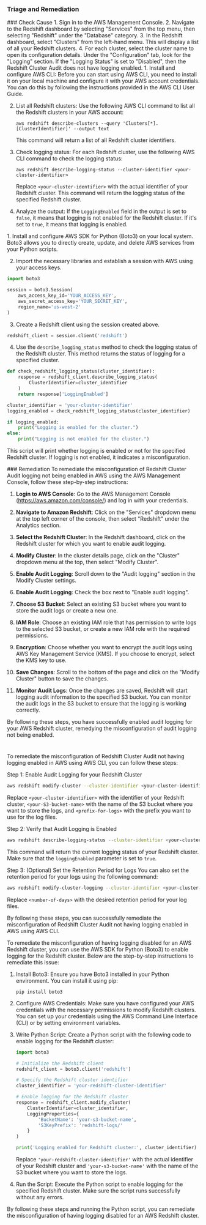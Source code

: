 
### Triage and Remediation
<Tabs>

<Tab title='Cause'>
### Check Cause
<AccordionGroup>
<Accordion title='Using Console' defaultOpen='true'>
1. Sign in to the AWS Management Console.
2. Navigate to the Redshift dashboard by selecting "Services" from the top menu, then selecting "Redshift" under the "Database" category.
3. In the Redshift dashboard, select "Clusters" from the left-hand menu. This will display a list of all your Redshift clusters.
4. For each cluster, select the cluster name to open its configuration details. Under the "Configuration" tab, look for the "Logging" section. If the "Logging Status" is set to "Disabled", then the Redshift Cluster Audit does not have logging enabled.
</Accordion>

<Accordion title='Using CLI'>
1. Install and configure AWS CLI: Before you can start using AWS CLI, you need to install it on your local machine and configure it with your AWS account credentials. You can do this by following the instructions provided in the AWS CLI User Guide.

2. List all Redshift clusters: Use the following AWS CLI command to list all the Redshift clusters in your AWS account:

   ```
   aws redshift describe-clusters --query 'Clusters[*].[ClusterIdentifier]' --output text
   ```
   This command will return a list of all Redshift cluster identifiers.

3. Check logging status: For each Redshift cluster, use the following AWS CLI command to check the logging status:

   ```
   aws redshift describe-logging-status --cluster-identifier <your-cluster-identifier>
   ```
   Replace `<your-cluster-identifier>` with the actual identifier of your Redshift cluster. This command will return the logging status of the specified Redshift cluster.

4. Analyze the output: If the `LoggingEnabled` field in the output is set to `false`, it means that logging is not enabled for the Redshift cluster. If it's set to `true`, it means that logging is enabled.
</Accordion>

<Accordion title='Using Python'>
1. Install and configure AWS SDK for Python (Boto3) on your local system. Boto3 allows you to directly create, update, and delete AWS services from your Python scripts.

2. Import the necessary libraries and establish a session with AWS using your access keys.

```python
import boto3

session = boto3.Session(
    aws_access_key_id='YOUR_ACCESS_KEY',
    aws_secret_access_key='YOUR_SECRET_KEY',
    region_name='us-west-2'
)
```

3. Create a Redshift client using the session created above.

```python
redshift_client = session.client('redshift')
```

4. Use the `describe_logging_status` method to check the logging status of the Redshift cluster. This method returns the status of logging for a specified cluster.

```python
def check_redshift_logging_status(cluster_identifier):
    response = redshift_client.describe_logging_status(
        ClusterIdentifier=cluster_identifier
    )
    return response['LoggingEnabled']

cluster_identifier = 'your-cluster-identifier'
logging_enabled = check_redshift_logging_status(cluster_identifier)

if logging_enabled:
    print("Logging is enabled for the cluster.")
else:
    print("Logging is not enabled for the cluster.")
```

This script will print whether logging is enabled or not for the specified Redshift cluster. If logging is not enabled, it indicates a misconfiguration.
</Accordion>

</AccordionGroup>
</Tab>
<Tab title='Remediation'>
### Remediation

<AccordionGroup>
<Accordion title='Using Console' defaultOpen='true'>
To remediate the misconfiguration of Redshift Cluster Audit logging not being enabled in AWS using the AWS Management Console, follow these step-by-step instructions:

1. **Login to AWS Console**: Go to the AWS Management Console (https://aws.amazon.com/console/) and log in with your credentials.

2. **Navigate to Amazon Redshift**: Click on the "Services" dropdown menu at the top left corner of the console, then select "Redshift" under the Analytics section.

3. **Select the Redshift Cluster**: In the Redshift dashboard, click on the Redshift cluster for which you want to enable audit logging.

4. **Modify Cluster**: In the cluster details page, click on the "Cluster" dropdown menu at the top, then select "Modify Cluster".

5. **Enable Audit Logging**: Scroll down to the "Audit logging" section in the Modify Cluster settings.

6. **Enable Audit Logging**: Check the box next to "Enable audit logging".

7. **Choose S3 Bucket**: Select an existing S3 bucket where you want to store the audit logs or create a new one.

8. **IAM Role**: Choose an existing IAM role that has permission to write logs to the selected S3 bucket, or create a new IAM role with the required permissions.

9. **Encryption**: Choose whether you want to encrypt the audit logs using AWS Key Management Service (KMS). If you choose to encrypt, select the KMS key to use.

10. **Save Changes**: Scroll to the bottom of the page and click on the "Modify Cluster" button to save the changes.

11. **Monitor Audit Logs**: Once the changes are saved, Redshift will start logging audit information to the specified S3 bucket. You can monitor the audit logs in the S3 bucket to ensure that the logging is working correctly.

By following these steps, you have successfully enabled audit logging for your AWS Redshift cluster, remedying the misconfiguration of audit logging not being enabled.

#
</Accordion>

<Accordion title='Using CLI'>
To remediate the misconfiguration of Redshift Cluster Audit not having logging enabled in AWS using AWS CLI, you can follow these steps:

Step 1: Enable Audit Logging for your Redshift Cluster
```bash
aws redshift modify-cluster --cluster-identifier <your-cluster-identifier> --logging-properties '{"BucketName": "<your-S3-bucket-name>", "S3KeyPrefix": "<prefix-for-logs>"}'
```
Replace `<your-cluster-identifier>` with the identifier of your Redshift cluster, `<your-S3-bucket-name>` with the name of the S3 bucket where you want to store the logs, and `<prefix-for-logs>` with the prefix you want to use for the log files.

Step 2: Verify that Audit Logging is Enabled
```bash
aws redshift describe-logging-status --cluster-identifier <your-cluster-identifier>
```
This command will return the current logging status of your Redshift cluster. Make sure that the `loggingEnabled` parameter is set to `true`.

Step 3: (Optional) Set the Retention Period for Logs
You can also set the retention period for your logs using the following command:
```bash
aws redshift modify-cluster-logging --cluster-identifier <your-cluster-identifier> --logging-type bucket --bucket-name <your-S3-bucket-name> --s3-key-prefix <prefix-for-logs> --enable --retention-period <number-of-days>
```
Replace `<number-of-days>` with the desired retention period for your log files.

By following these steps, you can successfully remediate the misconfiguration of Redshift Cluster Audit not having logging enabled in AWS using AWS CLI.
</Accordion>

<Accordion title='Using Python'>
To remediate the misconfiguration of having logging disabled for an AWS Redshift cluster, you can use the AWS SDK for Python (Boto3) to enable logging for the Redshift cluster. Below are the step-by-step instructions to remediate this issue:

1. Install Boto3:
   Ensure you have Boto3 installed in your Python environment. You can install it using pip:
   ```
   pip install boto3
   ```

2. Configure AWS Credentials:
   Make sure you have configured your AWS credentials with the necessary permissions to modify Redshift clusters. You can set up your credentials using the AWS Command Line Interface (CLI) or by setting environment variables.

3. Write Python Script:
   Create a Python script with the following code to enable logging for the Redshift cluster:

   ```python
   import boto3

   # Initialize the Redshift client
   redshift_client = boto3.client('redshift')

   # Specify the Redshift cluster identifier
   cluster_identifier = 'your-redshift-cluster-identifier'

   # Enable logging for the Redshift cluster
   response = redshift_client.modify_cluster(
       ClusterIdentifier=cluster_identifier,
       LoggingProperties={
           'BucketName': 'your-s3-bucket-name',
           'S3KeyPrefix': 'redshift-logs/'
       }
   )

   print('Logging enabled for Redshift cluster:', cluster_identifier)
   ```

   Replace `'your-redshift-cluster-identifier'` with the actual identifier of your Redshift cluster and `'your-s3-bucket-name'` with the name of the S3 bucket where you want to store the logs.

4. Run the Script:
   Execute the Python script to enable logging for the specified Redshift cluster. Make sure the script runs successfully without any errors.

By following these steps and running the Python script, you can remediate the misconfiguration of having logging disabled for an AWS Redshift cluster.
</Accordion>

</AccordionGroup>
</Tab>
</Tabs>
